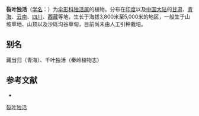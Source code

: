 {{NoteTA|G1=LS}}
{{Speciesbox
| name = 裂叶独活
| status = 
| status_system = 
| image = 
| genus = Heracleum
| species = millefolium
| authority = Diels
}}

'''裂叶独活'''（[[学名|学名]]：{{lang|la|''Heracleum millefolium''}}）为[[伞形科|伞形科]][[独活属|独活属]]的植物。分布在[[印度|印度]]以及[[中国大陆|中国大陆]]的[[甘肃|甘肃]]、[[青海|青海]]、[[云南|云南]]、[[四川|四川]]、[[西藏|西藏]]等地，生长于海拔3,800米至5,000米的地区，一般生于山坡草地、山顶以及沙砾沟谷草甸，目前尚未由人工引种栽培。

== 别名 ==
藏当归（青海）、千叶独活（秦岭植物志）

== 参考文献 ==
<div class="references-small">
* {{cite web| url =http://www.bioinfo.cn/db05/KmzwSpecies.php?action=view&id=22844| title =裂叶独活| work =《中国高等植物数据库全库》| publisher =中国科学院微生物研究所| author =昆明植物研究所| accessdate =2009-02-25| deadurl =yes| archiveurl =https://web.archive.org/web/20160305054640/http://www.bioinfo.cn/db05/KmzwSpecies.php?action=view&id=22844| archivedate =2016-03-05| df =}}
</div>
{{Taxonbar|from=Q15231775}}

[[Category:独活属|裂叶独活]]


{{Apiales-stub}}